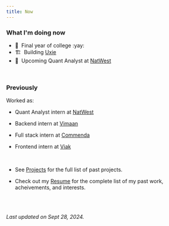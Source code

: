 ```yaml
---
title: Now
---
```


### What I'm doing now

- 💪&nbsp; Final year of college :yay:
- 🏗️&nbsp; Building <a href="https://uxie.vercel.app">Uxie</a>
- 💼&nbsp; Upcoming Quant Analyst at <a href="https://www.natwestgroup.com/">NatWest</a>

<br />

### Previously

Worked as:

- Quant Analyst intern at <a href="https://www.natwestgroup.com/">NatWest</a>
- Backend intern at <a href='https://vimaan.ai'>Vimaan</a>
- Full stack intern at <a href='https://commenda.io'>Commenda</a>
- Frontend intern at <a href='https://viak.io'>Viak</a>

  <br />

- See <a href='/projects'>Projects</a> for the full list of past projects.
- Check out my <a href='/resume.pdf'>Resume</a> for the complete list of my past work, acheivements, and interests.

<br />
<br />

_Last updated on Sept 28, 2024._
